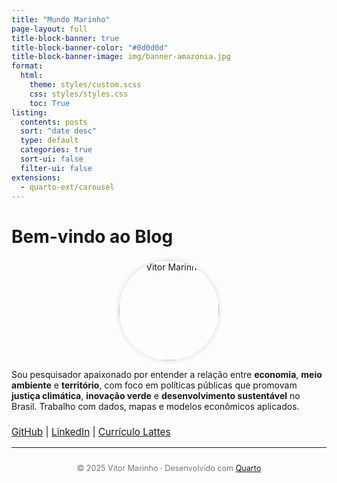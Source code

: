 ```yaml
---
title: "Mundo Marinho"
page-layout: full
title-block-banner: true
title-block-banner-color: "#0d0d0d"
title-block-banner-image: img/banner-amazonia.jpg
format:
  html:
    theme: styles/custom.scss
    css: styles/styles.css
    toc: True
listing:
  contents: posts
  sort: "date desc"
  type: default
  categories: true
  sort-ui: false
  filter-ui: false
extensions:
  - quarto-ext/carousel
---
```


# Bem-vindo ao Blog

<div style="text-align: center; margin-top: 1.5em;">
  <img src="img/foto_blog.jpeg" alt="Vitor Marinho" style="width: 160px; height: 160px; border-radius: 50%; object-fit: cover; box-shadow: 0 0 8px rgba(0,0,0,0.15);">
</div>


 Sou pesquisador apaixonado por entender a relação entre <strong>economia</strong>, <strong>meio ambiente</strong> e <strong>território</strong>, com foco em políticas públicas que promovam <strong>justiça climática</strong>, <strong>inovação verde</strong> e <strong>desenvolvimento sustentável</strong> no Brasil. Trabalho com dados, mapas e modelos econômicos aplicados.
 

::: {style="margin-top: 1.5em; font-size: 1.1em;"}
<a href="https://github.com/vitormarinh0" target="_blank"><i class="bi bi-github"></i> GitHub</a> |
<a href="https://www.linkedin.com/in/vitor-marinho-a4b742242" target="_blank"><i class="bi bi-linkedin"></i> LinkedIn</a> |
<a href="http://lattes.cnpq.br/7205965341395241" target="_blank"><i class="bi bi-journal-richtext"></i> Currículo Lattes</a>
:::



---

<div style="text-align: center; font-size: 0.9em; color: #777; margin-top: 2em;">
  © 2025 Vitor Marinho · Desenvolvido com <a href="https://quarto.org" target="_blank">Quarto</a>
</div>

